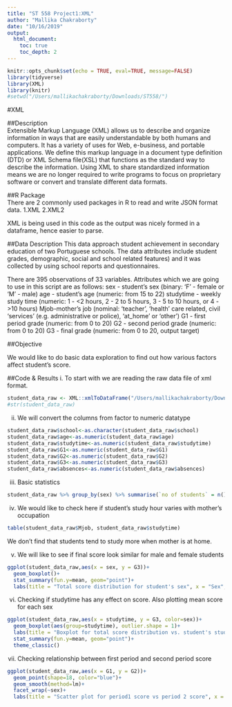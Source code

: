 ```yaml
---
title: "ST 558 Project1:XML"
author: "Mallika Chakraborty"
date: "10/16/2019"
output:
  html_document:
    toc: true
    toc_depth: 2
---
```


```r
knitr::opts_chunk$set(echo = TRUE, eval=TRUE, message=FALSE)
library(tidyverse)
library(XML)
library(knitr)
#setwd("/Users/mallikachakraborty/Downloads/ST558/")
```

#XML

##Description  
Extensible Markup Language (XML) allows us to describe and organize information in ways that are easily understandable by both humans and computers. It has a variety of uses for Web, e-business, and portable applications.
We define this markup language in a document type definition (DTD) or XML Schema file(XSL) that functions as the standard way to describe the information. Using XML to share standardized information means we are no longer required to write programs to focus on proprietary software or convert and translate different data formats.

##R Package  
There are 2 commonly used packages in R to read and write JSON format data.
1.XML
2.XML2

XML is being used in this code as the output was nicely formed in a dataframe, hence easier to parse.

##Data Description
This data approach student achievement in secondary education of two Portuguese schools. The data attributes include student grades, demographic, social and school related features) and it was collected by using school reports and questionnaires.

There are 395 observations of 33 variables. Attributes which we are going to use in this script are as follows:
sex - student's sex (binary: 'F' - female or 'M' - male) 
age - student's age (numeric: from 15 to 22)
studytime - weekly study time (numeric: 1 - <2 hours, 2 - 2 to 5 hours, 3 - 5 to 10 hours, or 4 - >10 hours) 
Mjob-mother's job (nominal: 'teacher', 'health' care related, civil 'services' (e.g. administrative or police), 'at_home' or 'other') 
G1 - first period grade (numeric: from 0 to 20) 
G2 - second period grade (numeric: from 0 to 20) 
G3 - final grade (numeric: from 0 to 20, output target)

##Objective

We would like to do basic data exploration to find out how various factors affect student's score.

##Code & Results
i. To start with we are reading the raw data file of xml format.
```r
student_data_raw <- XML::xmlToDataFrame("/Users/mallikachakraborty/Downloads/ST558/558_project1/student.xml")
#str(student_data_raw)
```

ii. We will convert the columns from factor to numeric datatype
```r
student_data_raw$school<-as.character(student_data_raw$school)
student_data_raw$age<-as.numeric(student_data_raw$age)
student_data_raw$studytime<-as.numeric(student_data_raw$studytime)
student_data_raw$G1<-as.numeric(student_data_raw$G1)
student_data_raw$G2<-as.numeric(student_data_raw$G2)
student_data_raw$G3<-as.numeric(student_data_raw$G3)
student_data_raw$absences<-as.numeric(student_data_raw$absences)
```

iii. Basic statistics
```r
student_data_raw %>% group_by(sex) %>% summarise(`no of students` = n(), `mean score` = mean(G3), `std dev of score` = sd(G3), `median score` = median(G3))
```



iv. We would like to check here if student's study hour varies with mother's occupation 
```r
table(student_data_raw$Mjob, student_data_raw$studytime)
```

We don't find that students tend to study more when mother is at home.



v. We will like to see if final score look similar for male and female students
```r
ggplot(student_data_raw,aes(x = sex, y = G3))+
  geom_boxplot()+
  stat_summary(fun.y=mean, geom="point")+
  labs(title = "Total score distribution for student's sex", x = "Sex", y = "Total score")
```

vi. Checking if studytime has any effect on score. Also plotting mean score for each sex
```r
ggplot(student_data_raw,aes(x = studytime, y = G3, color=sex))+
  geom_boxplot(aes(group=studytime), outlier.shape = 1)+
  labs(title = "Boxplot for total score distribution vs. student's studytime in hrs", x = "studytime", y = "Total score")+
  stat_summary(fun.y=mean, geom="point")+
  theme_classic()
```

vii. Checking relationship between first period and second period score

```r
ggplot(student_data_raw,aes(x = G1, y = G2))+
  geom_point(shape=18, color="blue")+
  geom_smooth(method=lm)+
  facet_wrap(~sex)+
  labs(title = "Scatter plot for period1 score vs period 2 score", x = "period1 score", y = "period2 score")
```


